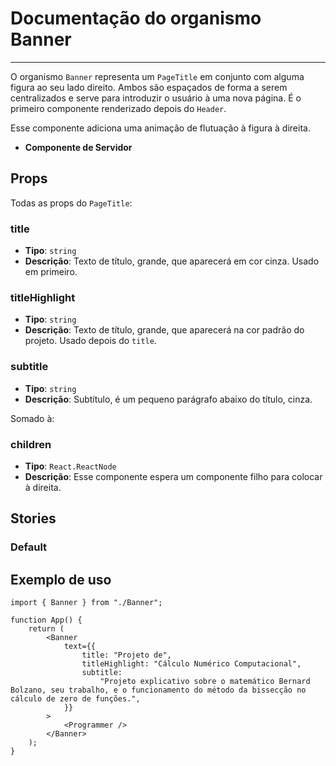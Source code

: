 
<Meta title="Banner" of={Banner} />

# Documentação do organismo Banner

---

O organismo `Banner` representa um `PageTitle` em conjunto com alguma figura ao
seu lado direito. Ambos são espaçados de forma a serem centralizados e serve
para introduzir o usuário à uma nova página. É o primeiro componente
renderizado depois do `Header`.

Esse componente adiciona uma animação de flutuação à figura à direita.

-   **Componente de Servidor**

## Props

Todas as props do `PageTitle`:

### title

-   **Tipo**: `string`
-   **Descrição**: Texto de título, grande, que aparecerá em cor cinza. Usado
    em primeiro.

### titleHighlight

-   **Tipo**: `string`
-   **Descrição**: Texto de título, grande, que aparecerá na cor padrão do
    projeto. Usado depois do `title`.

### subtitle

-   **Tipo**: `string`
-   **Descrição**: Subtítulo, é um pequeno parágrafo abaixo do título, cinza.

Somado à:

### children

-   **Tipo**: `React.ReactNode`
-   **Descrição**: Esse componente espera um componente filho para colocar à
    direita.

## Stories

### Default

<Canvas of={Banner.Default} />

## Exemplo de uso

```tsx
import { Banner } from "./Banner";

function App() {
    return (
        <Banner
            text={{
                title: "Projeto de",
                titleHighlight: "Cálculo Numérico Computacional",
                subtitle:
                    "Projeto explicativo sobre o matemático Bernard Bolzano, seu trabalho, e o funcionamento do método da bissecção no cálculo de zero de funções.",
            }}
        >
            <Programmer />
        </Banner>
    );
}
```
